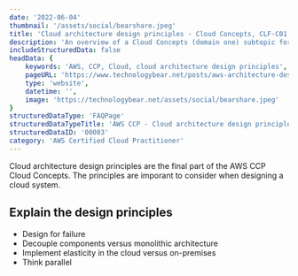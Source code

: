 ```yaml
---
date: '2022-06-04'
thumbnail: '/assets/social/bearshare.jpeg'
title: 'Cloud architecture design principles - Cloud Concepts, CLF-C01 exam'
description: 'An overview of a Cloud Concepts (domain one) subtopic for the AWS Certified Cloud Practitioner (CCP) exam'
includeStructuredData: false
headData: {
    keywords: 'AWS, CCP, Cloud, cloud architecture design principles',
    pageURL: 'https://www.technologybear.net/posts/aws-architecture-design-principles',
    type: 'website',
    datetime: '',
    image: 'https://technologybear.net/assets/social/bearshare.jpeg'
}
structuredDataType: 'FAQPage'
structuredDataTypeTitle: 'AWS CCP - Cloud architecture design principles'
structuredDataID: '00003'
category: 'AWS Certified Cloud Practitioner'
---
```


Cloud architecture design principles are the final part of the AWS CCP Cloud Concepts. The principles are imporant to consider when designing a cloud system.


## Explain the design principles
- Design for failure
- Decouple components versus monolithic architecture
- Implement elasticity in the cloud versus on-premises
- Think parallel



